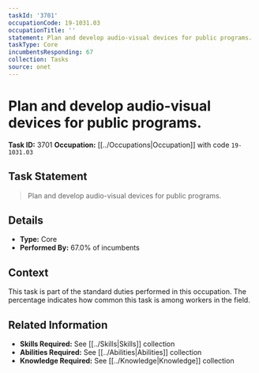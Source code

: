 ```yaml
---
taskId: '3701'
occupationCode: 19-1031.03
occupationTitle: ''
statement: Plan and develop audio-visual devices for public programs.
taskType: Core
incumbentsResponding: 67
collection: Tasks
source: onet
---
```

# Plan and develop audio-visual devices for public programs.

**Task ID:** 3701
**Occupation:** [[../Occupations|Occupation]] with code `19-1031.03`

## Task Statement

> Plan and develop audio-visual devices for public programs.

## Details

- **Type:** Core
- **Performed By:** 67.0% of incumbents

## Context

This task is part of the standard duties performed in this occupation. The percentage indicates how common this task is among workers in the field.

## Related Information

- **Skills Required:** See [[../Skills|Skills]] collection
- **Abilities Required:** See [[../Abilities|Abilities]] collection
- **Knowledge Required:** See [[../Knowledge|Knowledge]] collection
